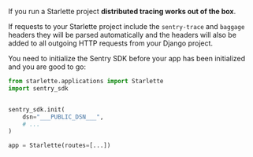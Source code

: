 If you run a Starlette project **distributed tracing works out of the box**.

If requests to your Starlette project include the `sentry-trace` and `baggage` headers they will be parsed automatically and the headers will also be added to all outgoing HTTP requests from your Django project.

You need to initialize the Sentry SDK before your app has been initialized and you are good to go:

```python
from starlette.applications import Starlette
import sentry_sdk


sentry_sdk.init(
    dsn="___PUBLIC_DSN___",
    # ...
)

app = Starlette(routes=[...])
```
